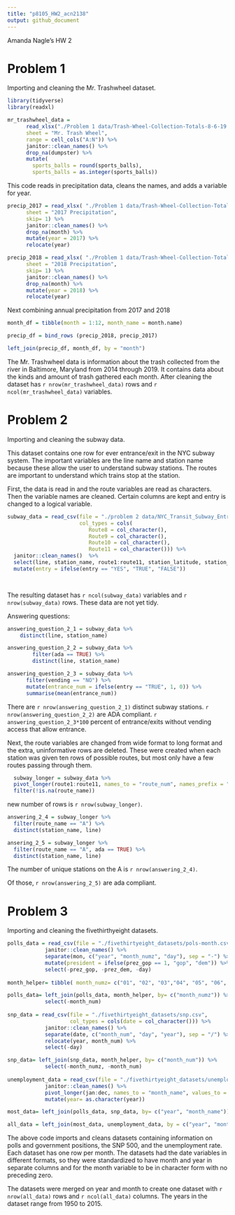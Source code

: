 ```yaml
---
title: "p8105_HW2_acn2138"
output: github_document
---
```


Amanda Nagle's HW 2 

# Problem 1
 
Importing and cleaning the Mr. Trashwheel dataset. 
```r
library(tidyverse)
library(readxl)

mr_trashwheel_data = 
      read_xlsx("./Problem 1 data/Trash-Wheel-Collection-Totals-8-6-19.xlsx",
      sheet = "Mr. Trash Wheel",
      range = cell_cols("A:N")) %>%
      janitor::clean_names() %>%
      drop_na(dumpster) %>% 
      mutate(
        sports_balls = round(sports_balls),
        sports_balls = as.integer(sports_balls))

```
This code reads in precipitation data, cleans the names, and adds a variable for year. 

```R
precip_2017 = read_xlsx( "./Problem 1 data/Trash-Wheel-Collection-Totals-8-6-19.xlsx",
      sheet = "2017 Precipitation",
      skip= 1) %>%
      janitor::clean_names() %>%
      drop_na(month) %>%
      mutate(year = 2017) %>%
      relocate(year)

precip_2018 = read_xlsx( "./Problem 1 data/Trash-Wheel-Collection-Totals-8-6-19.xlsx",
      sheet = "2018 Precipitation",
      skip= 1) %>%
      janitor::clean_names() %>%
      drop_na(month) %>%
      mutate(year = 2018) %>%
      relocate(year)
```

Next combining annual precipitation from 2017 and 2018

```r
month_df = tibble(month = 1:12, month_name = month.name)

precip_df = bind_rows (precip_2018, precip_2017)

left_join(precip_df, month_df, by = "month")
```
The Mr. Trashwheel data is information about the trash collected from the river in Baltimore, Maryland from 2014 through 2019. It contains data about the kinds and amount of trash gathered each month. After cleaning the dataset has `r nrow(mr_trashwheel_data)` rows and `r ncol(mr_trashwheel_data)` variables. 

# Problem 2

Importing and cleaning the subway data.

This dataset contains one row for ever entrance/exit in the NYC subway system. The important variables are the line name and station name because these allow the user to understand subway stations. The routes are important to understand which trains stop at the station. 

First, the data is read in and the route variables are read as characters. 
Then the variable names are cleaned. Certain columns are kept and entry is changed to a logical variable. 


```r
subway_data = read_csv(file = "./problem 2 data/NYC_Transit_Subway_Entrance_And_Exit_Data.csv", 
                       col_types = cols(
                          Route8 = col_character(),
                          Route9 = col_character(),
                          Route10 = col_character(),
                          Route11 = col_character())) %>%
  janitor::clean_names()  %>%
  select(line, station_name, route1:route11, station_latitude, station_longitude, entry, vending, entrance_type, ada) %>%
  mutate(entry = ifelse(entry == "YES", "TRUE", "FALSE"))

  

```

The resulting dataset has `r ncol(subway_data)` variables and `r nrow(subway_data)` rows. These data are not yet tidy.

Answering questions: 
```R
answering_question_2_1 = subway_data %>% 
    distinct(line, station_name)

answering_question_2_2 = subway_data %>%
        filter(ada == TRUE) %>%
        distinct(line, station_name)

answering_question_2_3 = subway_data %>%
      filter(vending == "NO") %>%
      mutate(entrance_num = ifelse(entry == "TRUE", 1, 0)) %>%
      summarise(mean(entrance_num))
```

There are `r nrow(answering_question_2_1)` distinct subway stations. `r nrow(answering_question_2_2)`  are ADA compliant.
`r answering_question_2_3*100` percent of entrance/exits without vending access that allow entrance. 

Next, the route variables are changed from wide format to long format and the extra, uninformative rows are deleted. These were created when each station was given ten rows of possible routes, but most only have a few routes passing through them. 
```R
  subway_longer = subway_data %>% 
  pivot_longer(route1:route11, names_to = "route_num", names_prefix = "route", values_to = "route_name") %>%
  filter(!is.na(route_name))
```
new number of rows is `r nrow(subway_longer)`.

```R
answering_2_4 = subway_longer %>%
  filter(route_name == "A") %>%
  distinct(station_name, line)

ansering_2_5 = subway_longer %>%
  filter(route_name == "A", ada == TRUE) %>%
  distinct(station_name, line)


```

The number of unique stations on the A is ` r nrow(answering_2_4)`.

Of those, ` r nrow(answering_2_5)` are ada compliant.




# Problem 3

Importing and cleaning the fivethirthyeight datasets.

```r
polls_data = read_csv(file = "./fivethirtyeight_datasets/pols-month.csv") %>% 
            janitor::clean_names() %>%
            separate(mon, c("year", "month_numz", "day"), sep = "-") %>%
            mutate(president = ifelse(prez_gop == 1, "gop", "dem")) %>%
            select(-prez_gop, -prez_dem, -day)
            
month_helper= tibble( month_numz= c("01", "02", "03","04", "05", "06", "07", "08", "09", "10", "11", "12" ), month_name = c("jan", "feb", "mar", "apr", "may", "jun", "jul", "aug", "sep", "oct", "nov", "dec"), month_num = as.character(1:12))

polls_data= left_join(polls_data, month_helper, by= c("month_numz")) %>%
            select(-month_num)
    
snp_data = read_csv(file = "./fivethirtyeight_datasets/snp.csv", 
                    col_types = cols(date = col_character())) %>% 
            janitor::clean_names() %>%
            separate(date, c("month_num", "day", "year"), sep = "/") %>% 
            relocate(year, month_num) %>%
            select(-day)

snp_data= left_join(snp_data, month_helper, by= c("month_num")) %>%
            select(-month_numz, -month_num)
            
unemployment_data = read_csv(file = "./fivethirtyeight_datasets/unemployment.csv") %>% 
            janitor::clean_names() %>%
            pivot_longer(jan:dec, names_to = "month_name", values_to = "unemployment") %>%
            mutate(year= as.character(year))

most_data= left_join(polls_data, snp_data, by= c("year", "month_name"))

all_data = left_join(most_data, unemployment_data, by = c("year", "month_name"))
```
The above code imports and cleans datasets containing information on polls and government positions, the SNP 500, and the unemployment rate. Each dataset has one row per month. The datasets had the date variables in different formats, so they were standardized to have month and year in separate columns and for the month variable to be in character form with no preceding zero.

The datasets were merged on year and month to create one dataset with `r nrow(all_data)` rows and `r ncol(all_data)` columns. The years in the dataset range from 1950 to 2015.

